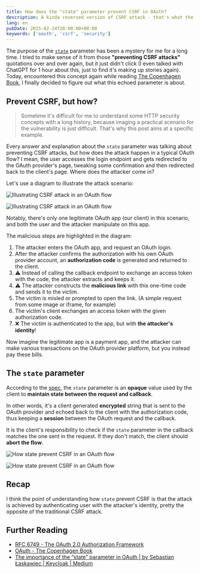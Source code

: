 ```yaml
---
title: How does the "state" parameter prevent CSRF in OAuth?
description: A kinda reversed version of CSRF attack - that's what the `state` parameter prevents.
lang: en
pubDate: 2025-02-24T20:00:00+08:00
keywords: ['oauth', 'csrf', 'security']
---
```



The purpose of the [`state`](https://datatracker.ietf.org/doc/html/rfc6749#section-4.1.1) parameter has been a mystery for me for a long time. I tried to make sense of it from those **"preventing CSRF attacks"** quotations over and over again, but it just didn't click (I even talked with ChatGPT for 1 hour about this, just to find it's making up stories again). Today, encountered this concept again while reading [The Copenhagen Book](https://thecopenhagenbook.com/), I finally decided to figure out what this echoed parameter is about.

## Prevent CSRF, but how?

> Sometime it's difficult for me to understand some HTTP security concepts with a long history, because imaging a practical scenario for the vulnerability is just difficult. That's why this post aims at a specific example.

Every answer and explanation about the `state` parameter was talking about preventing CSRF attacks, but how does the attack happen in a typical OAuth flow? I mean, the user accesses the login endpoint and gets redirected to the OAuth provider's page, tweaking some confirmation and then redirected back to the client's page. Where does the attacker come in?

Let's use a diagram to illustrate the attack scenario:

<Image
  className="block dark:hidden"
  src={diagram}
  alt="Illustrating CSRF attack in an OAuth flow"
/>

<Image
  className="hidden dark:block"
  src={diagramDark}
  alt="Illustrating CSRF attack in an OAuth flow"
/>

Notably, there's only one legitimate OAuth app (our client) in this scenario, and both the user and the attacker manipulate on this app.

The malicious steps are highlighted in the diagram:

1. The attacker enters the OAuth app, and request an OAuth login.
2. After the attacker confirms the authorization with his own OAuth provider account, an **authorization code** is generated and returned to the client.
3. ⚠️ Instead of calling the callback endpoint to exchange an access token with the code, the attacker extracts and keeps it.
4. ⚠️ The attacker constructs the **malicious link** with this one-time code and sends it to the victim.
5. The victim is misled or prompted to open the link. (A simple request from some image or iframe, for example)
6. The victim's client exchanges an access token with the given authorization code.
7. ❌ The victim is authenticated to the app, but with **the attacker's identity**!

Now imagine the legitimate app is a payment app, and the attacker can make various transactions on the OAuth provider platform, but you instead pay these bills.

## The `state` parameter

According to the [spec](https://datatracker.ietf.org/doc/html/rfc6749#section-4.1.1), the `state` parameter is an **opaque** value used by the client to **maintain state between the request and callback**.

In other words, it's a client generated **encrypted** string that is sent to the OAuth provider and echoed back to the client with the authorization code, thus keeping a **session** between the OAuth request and the callback.

It is the client's responsibility to check if the `state` parameter in the callback matches the one sent in the request. If they don't match, the client should **abort the flow**.

<Image
  className="block dark:hidden"
  src={afterDiagram}
  alt="How state prevent CSRF in an OAuth flow"
/>

<Image
  className="hidden dark:block"
  src={afterDiagramDark}
  alt="How state prevent CSRF in an OAuth flow"
/>

## Recap

I think the point of understanding how `state` prevent CSRF is that the attack is achieved by authenticating user with the attacker's identity, pretty the opposite of the traditional CSRF attack.

## Further Reading

- [RFC 6749 - The OAuth 2.0 Authorization Framework](https://datatracker.ietf.org/doc/html/rfc6749)
- [OAuth - The Copenhagen Book](https://thecopenhagenbook.com/oauth#validate-authorization-code)
- [The importance of the “state” parameter in OAuth | by Sebastian Łaskawiec | Keycloak | Medium](https://medium.com/keycloak/the-importance-of-the-state-parameter-in-oauth-5419c94bef4c)
